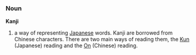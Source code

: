 === Noun ===

'''Kanji'''

# a way of representing [[Japanese]] words.  Kanji are borrowed from Chinese characters.  There are two main ways of reading them, the [[Kun]] (Japanese) reading and the [[On]] (Chinese) reading.